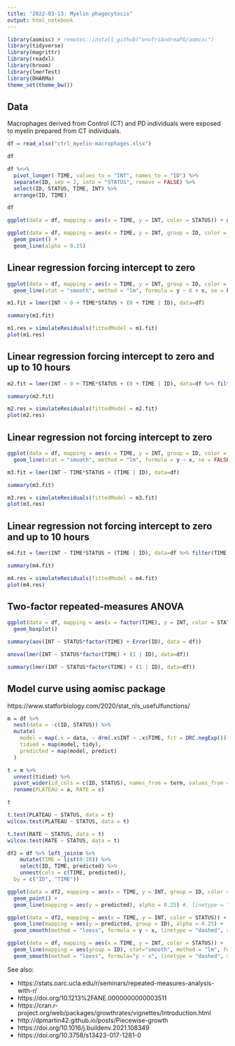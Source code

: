 ```yaml
---
title: "2022-03-13: Myelin phagocytosis"
output: html_notebook
---
```


```r
library(aomisc) # remotes::install_github("onofriAndreaPG/aomisc")
library(tidyverse)
library(magrittr)
library(readxl)
library(broom)
library(lmerTest)
library(DHARMa)
theme_set(theme_bw())
```

## Data

Macrophages derived from Control (CT) and PD individuals were exposed to myelin prepared from CT individuals.

```r
df = read_xlsx("ctrl_myelin-macrophages.xlsx")

df

df %<>%
  pivot_longer(-TIME, values_to = "INT", names_to = "ID") %>%
  separate(ID, sep = 2, into = "STATUS", remove = FALSE) %>%
  select(ID, STATUS, TIME, INT) %>%
  arrange(ID, TIME)

df
```

```r
ggplot(data = df, mapping = aes(x = TIME, y = INT, color = STATUS)) + geom_smooth(method = "loess", formula = y ~ x)
```
```r
ggplot(data = df, mapping = aes(x = TIME, y = INT, group = ID, color = STATUS)) +
  geom_point() +
  geom_line(alpha = 0.25)
```

## Linear regression forcing intercept to zero

```r
ggplot(data = df, mapping = aes(x = TIME, y = INT, group = ID, color = STATUS)) +
  geom_line(stat = "smooth", method = "lm", formula = y ~ 0 + x, se = FALSE, alpha = 0.5)
```

```r
m1.fit = lmer(INT ~ 0 + TIME*STATUS + (0 + TIME | ID), data=df)

summary(m1.fit)
```

```r
m1.res = simulateResiduals(fittedModel = m1.fit)
plot(m1.res)
```
## Linear regression forcing intercept to zero and up to 10 hours

```r
m2.fit = lmer(INT ~ 0 + TIME*STATUS + (0 + TIME | ID), data=df %>% filter(TIME <= 10))

summary(m2.fit)
```

```r
m2.res = simulateResiduals(fittedModel = m2.fit)
plot(m2.res)
```

## Linear regression not forcing intercept to zero

```r
ggplot(data = df, mapping = aes(x = TIME, y = INT, group = ID, color = STATUS)) +
  geom_line(stat = "smooth", method = "lm", formula = y ~ x, se = FALSE, alpha = 0.5)
```


```r
m3.fit = lmer(INT ~ TIME*STATUS + (TIME | ID), data=df)

summary(m3.fit)
```

```r
m3.res = simulateResiduals(fittedModel = m3.fit)
plot(m3.res)
```
## Linear regression not forcing intercept to zero and up to 10 hours

```r
m4.fit = lmer(INT ~ TIME*STATUS + (TIME | ID), data=df %>% filter(TIME <= 10))

summary(m4.fit)
```

```r
m4.res = simulateResiduals(fittedModel = m4.fit)
plot(m4.res)
```

## Two-factor repeated-measures ANOVA

```r
ggplot(data = df, mapping = aes(x = factor(TIME), y = INT, color = STATUS)) +
  geom_boxplot()
```
```r
summary(aov(INT ~ STATUS*factor(TIME) + Error(ID), data = df))
```


```r
anova(lmer(INT ~ STATUS*factor(TIME) + (1 | ID), data=df))
```

```r
summary(lmer(INT ~ STATUS*factor(TIME) + (1 | ID), data=df))
```

## Model curve using aomisc package

https://www.statforbiology.com/2020/stat_nls_usefulfunctions/

```r
m = df %>%
  nest(data = -c(ID, STATUS)) %>%
  mutate(
    model = map(.x = data, ~ drm(.x$INT ~ .x$TIME, fct = DRC.negExp())),
    tidied = map(model, tidy),
    predicted = map(model, predict)
  )

t = m %>% 
  unnest(tidied) %>%
  pivot_wider(id_cols = c(ID, STATUS), names_from = term, values_from = estimate) %>%
  rename(PLATEAU = a, RATE = c)

t
```


```r
t.test(PLATEAU ~ STATUS, data = t)
wilcox.test(PLATEAU ~ STATUS, data = t)
```

```r
t.test(RATE ~ STATUS, data = t)
wilcox.test(RATE ~ STATUS, data = t)
```

```r
df2 = df %>% left_join(m %>%
    mutate(TIME = list(0:20)) %>%
    select(ID, TIME, predicted) %>%
    unnest(cols = c(TIME, predicted)),
  by = c("ID", "TIME"))

ggplot(data = df2, mapping = aes(x = TIME, y = INT, group = ID, color = ID)) +
  geom_point() +
  geom_line(mapping = aes(y = predicted), alpha = 0.25) #, linetype = "dotted")
```

```r
ggplot(data = df2, mapping = aes(x = TIME, y = INT, color = STATUS)) +
  geom_line(mapping = aes(y = predicted, group = ID), alpha = 0.25) +
  geom_smooth(method = "loess", formula = y ~ x, linetype = "dashed", se = FALSE)
```

```r
ggplot(data = df, mapping = aes(x = TIME, y = INT, color = STATUS)) +
  geom_line(mapping = aes(group = ID), stat="smooth", method = "lm", formula= y ~ 0 + x, se = FALSE, alpha = 0.25) +
  geom_smooth(method = "loess", formula="y ~ x", linetype = "dashed", se = FALSE)
```

See also:

- https://stats.oarc.ucla.edu/r/seminars/repeated-measures-analysis-with-r/
- https://doi.org/10.1213%2FANE.0000000000003511
- https://cran.r-project.org/web/packages/growthrates/vignettes/Introduction.html
- http://dpmartin42.github.io/posts/Piecewise-growth
- https://doi.org/10.1016/j.buildenv.2021.108349
- https://doi.org/10.3758/s13423-017-1281-0
